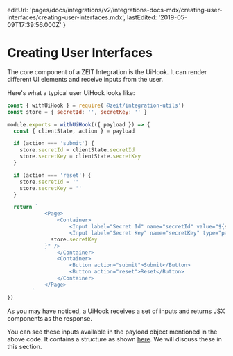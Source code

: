 
  editUrl:
    'pages/docs/integrations/v2/integrations-docs-mdx/creating-user-interfaces/creating-user-interfaces.mdx',
  lastEdited: '2019-05-09T17:39:56.000Z'
}

# Creating User Interfaces

The core component of a ZEIT Integration is the UiHook. It can render different UI elements and receive inputs from the user.

Here's what a typical user UiHook looks like:

```js
const { withUiHook } = require('@zeit/integration-utils')
const store = { secretId: '', secretKey: '' }

module.exports = withUiHook(({ payload }) => {
  const { clientState, action } = payload

  if (action === 'submit') {
    store.secretId = clientState.secretId
    store.secretKey = clientState.secretKey
  }

  if (action === 'reset') {
    store.secretId = ''
    store.secretKey = ''
  }

  return `
    		<Page>
    			<Container>
    				<Input label="Secret Id" name="secretId" value="${store.secretId}" />
    				<Input label="Secret Key" name="secretKey" type="password" value="${
              store.secretKey
            }" />
    			</Container>
    			<Container>
    				<Button action="submit">Submit</Button>
    				<Button action="reset">Reset</Button>
    			</Container>
    		</Page>
    	`
})
```

As you may have noticed, a UiHook receives a set of inputs and returns JSX components as the response.

You can see these inputs available in the payload object mentioned in the above code. It contains a structure as shown [here](https://github.com/zeit/integration-utils/blob/master/src/types.ts#L9). We will discuss these in this section.

<JSX />
<Actions />
<ClientState />
<Information />
<Tokens />
